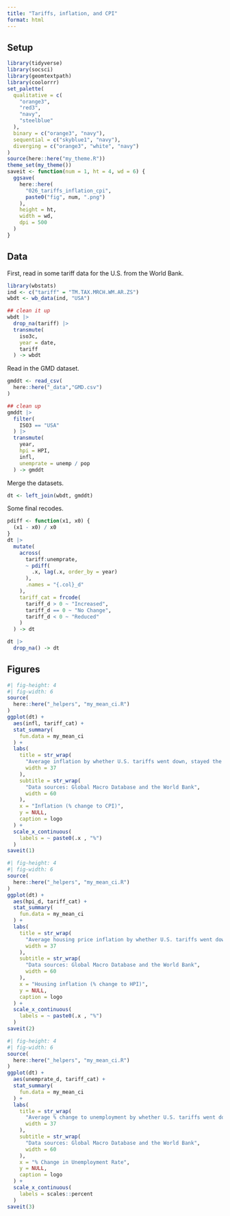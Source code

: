 ```yaml
---
title: "Tariffs, inflation, and CPI"
format: html
---
```


## Setup

```r
library(tidyverse)
library(socsci)
library(geomtextpath)
library(coolorrr)
set_palette(
  qualitative = c(
    "orange3",
    "red3",
    "navy",
    "steelblue"
  ),
  binary = c("orange3", "navy"),
  sequential = c("skyblue1", "navy"),
  diverging = c("orange3", "white", "navy")
)
source(here::here("my_theme.R"))
theme_set(my_theme())
saveit <- function(num = 1, ht = 4, wd = 6) {
  ggsave(
    here::here(
      "026_tariffs_inflation_cpi",
      paste0("fig", num, ".png")
    ),
    height = ht,
    width = wd,
    dpi = 500
  )
}
```


## Data

First, read in some tariff data for the U.S. from the World Bank.

```r
library(wbstats)
ind <- c("tariff" = "TM.TAX.MRCH.WM.AR.ZS")
wbdt <- wb_data(ind, "USA")

## clean it up
wbdt |>
  drop_na(tariff) |>
  transmute(
    iso3c,
    year = date,
    tariff
  ) -> wbdt
```

Read in the GMD dataset.

```r
gmddt <- read_csv(
  here::here("_data","GMD.csv")
)

## clean up
gmddt |>
  filter(
    ISO3 == "USA"
  ) |>
  transmute(
    year,
    hpi = HPI,
    infl,
    unemprate = unemp / pop
  ) -> gmddt
```


Merge the datasets.

```r
dt <- left_join(wbdt, gmddt)
```

Some final recodes.

```r
pdiff <- function(x1, x0) {
  (x1 - x0) / x0
}
dt |>
  mutate(
    across(
      tariff:unemprate,
      ~ pdiff(
        .x, lag(.x, order_by = year)
      ),
      .names = "{.col}_d"
    ),
    tariff_cat = frcode(
      tariff_d > 0 ~ "Increased",
      tariff_d == 0 ~ "No Change",
      tariff_d < 0 ~ "Reduced"
    )
  ) -> dt

dt |>
  drop_na() -> dt
```


## Figures



```r
#| fig-height: 4
#| fig-width: 6
source(
  here::here("_helpers", "my_mean_ci.R")
)
ggplot(dt) +
  aes(infl, tariff_cat) +
  stat_summary(
    fun.data = my_mean_ci
  ) +
  labs(
    title = str_wrap(
      "Average inflation by whether U.S. tariffs went down, stayed the same, or when up",
      width = 37
    ),
    subtitle = str_wrap(
      "Data sources: Global Macro Database and the World Bank",
      width = 60
    ),
    x = "Inflation (% change to CPI)",
    y = NULL,
    caption = logo
  ) +
  scale_x_continuous(
    labels = ~ paste0(.x , "%")
  )
saveit(1)
```


```r
#| fig-height: 4
#| fig-width: 6
source(
  here::here("_helpers", "my_mean_ci.R")
)
ggplot(dt) +
  aes(hpi_d, tariff_cat) +
  stat_summary(
    fun.data = my_mean_ci
  ) +
  labs(
    title = str_wrap(
      "Average housing price inflation by whether U.S. tariffs went down, stayed the same, or when up",
      width = 37
    ),
    subtitle = str_wrap(
      "Data sources: Global Macro Database and the World Bank",
      width = 60
    ),
    x = "Housing inflation (% change to HPI)",
    y = NULL,
    caption = logo
  ) +
  scale_x_continuous(
    labels = ~ paste0(.x , "%")
  )
saveit(2)
```


```r
#| fig-height: 4
#| fig-width: 6
source(
  here::here("_helpers", "my_mean_ci.R")
)
ggplot(dt) +
  aes(unemprate_d, tariff_cat) +
  stat_summary(
    fun.data = my_mean_ci
  ) +
  labs(
    title = str_wrap(
      "Average % change to unemployment by whether U.S. tariffs went down, stayed the same, or when up",
      width = 37
    ),
    subtitle = str_wrap(
      "Data sources: Global Macro Database and the World Bank",
      width = 60
    ),
    x = "% Change in Unemployment Rate",
    y = NULL,
    caption = logo
  ) +
  scale_x_continuous(
    labels = scales::percent
  )
saveit(3)
```
